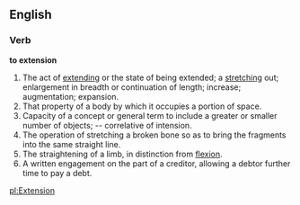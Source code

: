 ==English==

===Verb===

'''to extension'''

#The act of [[extend]]ing or the state of being extended; a [[stretch]]ing out; enlargement in breadth or continuation of length; increase; augmentation; expansion.
#That property of a body by which it occupies a portion of space.
#Capacity of a concept or general term to include a greater or smaller number of objects; -- correlative of intension.
#The operation of stretching a broken bone so as to bring the fragments into the same straight line.
#The straightening of a limb, in distinction from [[flexion]].
#A written engagement on the part of a creditor, allowing a debtor further time to pay a debt.

[[pl:Extension]]